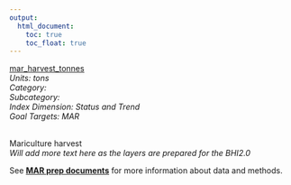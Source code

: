 ```yaml
---
output:
  html_document:
    toc: true
    toc_float: true
---
```


[mar_harvest_tonnes](https://github.com/OHI-Science/bhi/blob/master/baltic/layers/mar_harvest_tonnes_bhi2015.csv)\
*Units: tons*\
*Category:*\
*Subcategory:*\
*Index Dimension: Status and Trend*\
*Goal Targets: MAR*\
<br>

Mariculture harvest\
*Will add more text here as the layers are prepared for the BHI2.0*

See [**MAR prep documents**](https://github.com/OHI-Science/bhi-1.0-archive/blob/draft/baltic2015/prep/MAR/mar_prep.md) for more information about data and methods.

<br>

